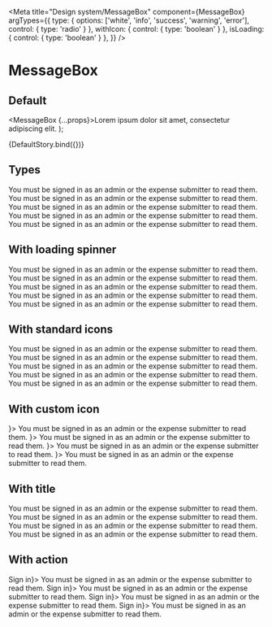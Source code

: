 
<Meta
  title="Design system/MessageBox"
  component={MessageBox}
  argTypes={{
    type: { options: ['white', 'info', 'success', 'warning', 'error'], control: { type: 'radio' } },
    withIcon: { control: { type: 'boolean' } },
    isLoading: { control: { type: 'boolean' } },
  }}
/>

# MessageBox

## Default

  <MessageBox {...props}>Lorem ipsum dolor sit amet, consectetur adipiscing elit.</MessageBox>
);

<Story name="Default">{DefaultStory.bind({})}</Story>

<ArgsTable story="Default" />

## Types

<Canvas>
  <Story name="Types" parameters={{ controls: { hideNoControlsWarning: true } }}>
    <Flex flexDirection="column" gridGap="20px" px={2} maxWidth="800px">
      <MessageBox type="white">You must be signed in as an admin or the expense submitter to read them.</MessageBox>
      <MessageBox type="info">You must be signed in as an admin or the expense submitter to read them.</MessageBox>
      <MessageBox type="success">You must be signed in as an admin or the expense submitter to read them.</MessageBox>
      <MessageBox type="warning">You must be signed in as an admin or the expense submitter to read them.</MessageBox>
      <MessageBox type="error">You must be signed in as an admin or the expense submitter to read them.</MessageBox>
    </Flex>
  </Story>
</Canvas>

## With loading spinner

<Canvas>
  <Story name="With loading spinner" parameters={{ controls: { hideNoControlsWarning: true } }}>
    <Flex flexDirection="column" gridGap="20px" px={2} maxWidth="800px">
      <MessageBox withIcon isLoading type="white">
        You must be signed in as an admin or the expense submitter to read them.
      </MessageBox>
      <MessageBox withIcon isLoading type="info">
        You must be signed in as an admin or the expense submitter to read them.
      </MessageBox>
      <MessageBox withIcon isLoading type="success">
        You must be signed in as an admin or the expense submitter to read them.
      </MessageBox>
      <MessageBox withIcon isLoading type="warning">
        You must be signed in as an admin or the expense submitter to read them.
      </MessageBox>
      <MessageBox withIcon isLoading type="error">
        You must be signed in as an admin or the expense submitter to read them.
      </MessageBox>
    </Flex>
  </Story>
</Canvas>

## With standard icons

<Canvas>
  <Story name="With standard icons" parameters={{ controls: { hideNoControlsWarning: true } }}>
    <Flex flexDirection="column" gridGap="20px" px={2} maxWidth="800px">
      <MessageBox type="white" withIcon>
        You must be signed in as an admin or the expense submitter to read them.
      </MessageBox>
      <MessageBox type="info" withIcon>
        You must be signed in as an admin or the expense submitter to read them.
      </MessageBox>
      <MessageBox withIcon type="success" withIcon>
        You must be signed in as an admin or the expense submitter to read them.
      </MessageBox>
      <MessageBox withIcon type="warning" withIcon>
        You must be signed in as an admin or the expense submitter to read them.
      </MessageBox>
      <MessageBox withIcon type="error" withIcon>
        You must be signed in as an admin or the expense submitter to read them.
      </MessageBox>
    </Flex>
  </Story>
</Canvas>

## With custom icon

<Canvas>
  <Story name="With custom icon" parameters={{ controls: { hideNoControlsWarning: true } }}>
    <Flex flexDirection="column" gridGap="20px" px={2} maxWidth="800px">
      <MessageBox type="info" customIcon={<Image width="32" height="32" src="/static/images/lock.png" />}>
        You must be signed in as an admin or the expense submitter to read them.
      </MessageBox>
      <MessageBox type="success" customIcon={<Image width="32" height="32" src="/static/images/lock.png" />}>
        You must be signed in as an admin or the expense submitter to read them.
      </MessageBox>
      <MessageBox type="warning" customIcon={<Image width="32" height="32" src="/static/images/lock.png" />}>
        You must be signed in as an admin or the expense submitter to read them.
      </MessageBox>
      <MessageBox type="error" customIcon={<Image width="32" height="32" src="/static/images/lock.png" />}>
        You must be signed in as an admin or the expense submitter to read them.
      </MessageBox>
    </Flex>
  </Story>
</Canvas>

## With title

<Canvas>
  <Story name="With title" parameters={{ controls: { hideNoControlsWarning: true } }}>
    <Flex flexDirection="column" gridGap="20px" px={2} maxWidth="800px">
      <MessageBox withIcon type="info" title="These comments are private">
        You must be signed in as an admin or the expense submitter to read them.
      </MessageBox>
      <MessageBox withIcon type="success" title="These comments are private">
        You must be signed in as an admin or the expense submitter to read them.
      </MessageBox>
      <MessageBox withIcon type="warning" title="These comments are private">
        You must be signed in as an admin or the expense submitter to read them.
      </MessageBox>
      <MessageBox withIcon type="error" title="These comments are private">
        You must be signed in as an admin or the expense submitter to read them.
      </MessageBox>
    </Flex>
  </Story>
</Canvas>

## With action

<Canvas>
  <Story name="With action" parameters={{ controls: { hideNoControlsWarning: true } }}>
    <Flex flexDirection="column" gridGap="20px" px={2} maxWidth="800px">
      <MessageBox withIcon type="info" title="These comments are private" action={<a href="#">Sign in</a>}>
        You must be signed in as an admin or the expense submitter to read them.
      </MessageBox>
      <MessageBox withIcon type="success" title="These comments are private" action={<a href="#">Sign in</a>}>
        You must be signed in as an admin or the expense submitter to read them.
      </MessageBox>
      <MessageBox withIcon type="warning" title="These comments are private" action={<a href="#">Sign in</a>}>
        You must be signed in as an admin or the expense submitter to read them.
      </MessageBox>
      <MessageBox withIcon type="error" title="These comments are private" action={<a href="#">Sign in</a>}>
        You must be signed in as an admin or the expense submitter to read them.
      </MessageBox>
    </Flex>
  </Story>
</Canvas>
